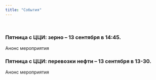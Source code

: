 ```yaml
---
title: "События"
---
```


</br>

### Пятница с ЦЦИ: зерно – 13 сентября в 14:45.

Анонс мероприятия

### Пятница с ЦЦИ: перевозки нефти – 13 сентября в 13-30.

Анонс мероприятия
